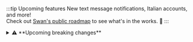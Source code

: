 :::tip Upcoming features
New text message notifications, Italian accounts, and more!<br />
Check out [Swan's public roadmap](https://swanio.notion.site/Swan-Public-Roadmap-385e4b2e91b3409786a6c8e885654a22) to see what's in the works. :rocket:
:::

<details>
  <summary>⚠️ **Upcoming breaking changes**</summary>
  <div>
👥 Starting on **March 20th**, account memberships are only returned in the `accountMemberships` and `account.Memberships` queries if you have the `canManageAccountMembership` permission.

🔗 On **April 1st**, we're removing the [deprecated field `Onboarding.redirectUrl`](https://api-reference.swan.io/objects/onboarding/#onboardingredirecturlstring---) from all onboarding mutations.
Instead, use the `OAuthRedirectParameters.redirectUrl` field, also in the [onboarding object](https://api-reference.swan.io/objects/onboarding#onboardingoauthredirectparametersoauthredirectparameters-).

✍ Starting on **April 1st**, the [`registrationNumber` field](https://api-reference.swan.io/inputs/onboard-company-account-holder-input/#onboardcompanyaccountholderinputregistrationnumberstring-) becomes mandatory for company onboardings, regardless of country.
This applies to all [onboardings](https://docs.swan.io/topics/onboarding/company/#country-reqs-company-account-holder) where `companyType` is set to `Company`, and where `companyType` is set to `SelfEmployed` and the account country is `France`.
Additionally, the `isRegistered` parameter will be set to `true` automatically for these onboardings.
Please note that this update doesn't impact capital deposits.

📓 Effective **May 1st**, providing [`gender`](https://api-reference.swan.io/enums/gender/) for [Ultimate Beneficial Owners (UBO)](/topics/onboarding/company/#country-reqs-ubo) is mandatory due to Swan’s reporting obligations. 
This field includes more granular options than the `title` field, set to be deprecated on May 1st.
  </div>
</details>